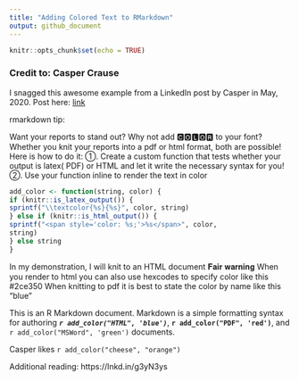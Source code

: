 ```yaml
---
title: "Adding Colored Text to RMarkdown"
output: github_document
---
```


```r
knitr::opts_chunk$set(echo = TRUE)
```

### Credit to: Casper Crause

I snagged this awesome example from a LinkedIn post by Casper in May, 2020.
Post here: [link](https://www.linkedin.com/posts/casper-crause_2ce350-rstats-r-activity-6667045694903345152-RSav)

rmarkdown tip:

Want your reports to stand out?
Why not add 🅲🅾🅻🅾🆁 to your font?
Whether you knit your reports into a pdf or html format, both are possible!
Here is how to do it:
①. Create a custom function that tests whether your output is latex( PDF) or HTML and let it write the necessary syntax for you!
②. Use your function inline to render the text in color

```r

add_color <- function(string, color) {
if (knitr::is_latex_output()) {
sprintf("\\textcolor{%s}{%s}", color, string)
} else if (knitr::is_html_output()) {
sprintf("<span style='color: %s;'>%s</span>", color,
string)
} else string
}

```

In my demonstration, I will knit to an HTML document
𝐅𝐚𝐢𝐫 𝐰𝐚𝐫𝐧𝐢𝐧𝐠
When you render to html you can also use hexcodes to specify color like this #2ce350
When knitting to pdf it is best to state the color by name like this “blue”

This is an R Markdown document. Markdown is a simple formatting syntax for authoring ***`r add_color("HTML", 'blue')`***, **`r add_color("PDF", 'red')`**, and `r add_color("MSWord", 'green')` documents. 

Casper likes `r add_color("cheese", "orange")`

Additional reading:
https://lnkd.in/g3yN3ys